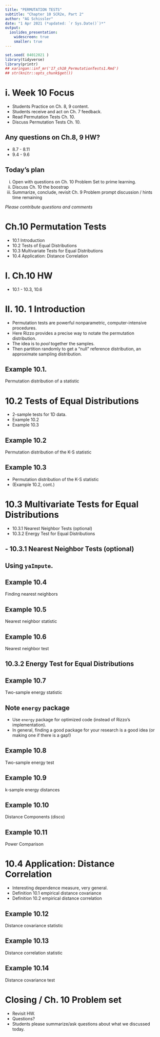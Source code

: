 ```yaml
---
title: "PERMUTATION TESTS"
subtitle: "Chapter 10 SCR2e, Part 2"
author: "AG Schissler"
date: "1 Apr 2021 (*updated: `r Sys.Date()`)*"
output:
  ioslides_presentation:
    widescreen: true
    smaller: true
---
```


```r
set.seed( 04012021 )
library(tidyverse)
library(printr)
## xaringan::inf_mr('17_ch10_PermutationTests1.Rmd')
## str(knitr::opts_chunk$get())
```

<!-- open up etext as you go. don't typeset the chapter -->

# i. Week 10 Focus

- Students Practice on Ch. 8, 9 content.
- Students receive and act on Ch. 7 feedback.
- Read Permutation Tests Ch. 10.
- Discuss Permutation Tests Ch. 10.

## Any questions on Ch.8, 9 HW?

- 8.7 - 8.11
- 9.4 - 9.6

## Today's plan

i. Open with questions on Ch. 10 Problem Set to prime learning.
ii. Discuss Ch. 10 the boostrap
iii. Summarize, conclude, revisit Ch. 9 Problem prompt discussion / hints time remaining

*Please contribute questions and comments*

# Ch.10 Permutation Tests

- 10.1 Introduction
- 10.2 Tests of Equal Distributions
- 10.3 Multivariate Tests for Equal Distributions
- 10.4 Application: Distance Correlation

# I. Ch.10 HW

- 10.1 - 10.3, 10.6

# II. 10. 1 Introduction

- Permutation tests are powerful nonparametric, computer-intensive procedures.
- Here Rizzo provides a precise way to notate the permutation distribution.
- The idea is to *pool* together the samples.
- Then partition randomly to get a "null" reference distribution, an approximate sampling distribution.

## Example 10.1.

Permutation distribution of a statistic


# 10.2 Tests of Equal Distributions

- 2-sample tests for 1D data.
- Example 10.2
- Example 10.3

## Example 10.2

Permutation distribution of the K-S statistic

## Example 10.3

- Permutation distribution of the K-S statistic
- (Example 10.2, cont.)

# 10.3 Multivariate Tests for Equal Distributions

- 10.3.1 Nearest Neighbor Tests (optional)
- 10.3.2 Energy Test for Equal Distributions

## - 10.3.1 Nearest Neighbor Tests (optional)

##  Using `yaImpute`.

##  Example 10.4

Finding nearest neighbors

##  Example 10.5

Nearest neighbor statistic

##  Example 10.6

Nearest neighbor test

## 10.3.2 Energy Test for Equal Distributions

## Example 10.7

Two-sample energy statistic

## Note `energy` package

- Use `energy` package for optimized code (instead of Rizzo's implementation).
- In general, finding a good package for your research is a good idea (or making one if there is a gap!)

## Example 10.8 

Two-sample energy test

## Example 10.9 

k-sample energy distances

## Example 10.10

Distance Components (disco)

## Example 10.11

Power Comparison

# 10.4 Application: Distance Correlation

- Interesting dependence measure, very general.
- Definition 10.1 empirical distance covariance 
- Definition 10.2 empirical distance correlation

## Example 10.12 

Distance covariance statistic

## Example 10.13 

Distance correlation statistic

## Example 10.14 

Distance covariance test

# Closing / Ch. 10 Problem set

- Revisit HW.
- Questions?
- Students please summarize/ask questions about what we discussed today.
